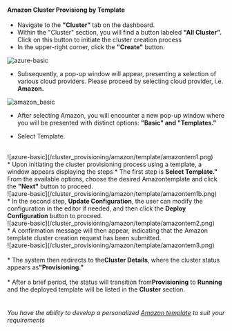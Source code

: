 #### Amazon Cluster Provisiong by Template

- Navigate to the <b>"Cluster" </b>tab on the dashboard.
- Within the "Cluster" section, you will find a button labeled <b>"All Cluster".</b> Click on this button to initiate the cluster creation process
- In the upper-right corner, click the <b>"Create"</b> button.

![azure-basic](/cluster_provisioning/azure/azurebasic1.jpg)

- Subsequently, a pop-up window will appear, presenting a selection of various cloud providers. Please proceed by selecting cloud provider, i.e.<b> Amazon.</b>

![amazon_basic](/cluster_provisioning/amazon/amazonbasic2.jpg)

- After selecting Amazon, you will encounter a new pop-up window where you will be presented with  distinct options: <b>"Basic"  and "Templates."</b>
* Select Template.
<br />
![azure-basic](/cluster_provisioning/amazon/template/amazontem1.png)
<br />
 * Upon initiating the cluster provisioning process using a template, a window appears displaying the  steps
 * The first step is <b>Select Template." </b>From the available options, choose the desired Amazontemplate and click the <b>"Next"</b> button to proceed.
<br />
![azure-basic](/cluster_provisioning/amazon/template/amazontem1b.png)
<br />
 * In the second step, <b>Update Configuration</b>, the user can modify the configuration in the editor if needed, and then click the <b>Deploy Configuration</b> button to proceed.
<br />
![azure-basic](/cluster_provisioning/amazon/template/amazontem2.png)
<br />
*  A confirmation message will then appear, indicating that the Amazon template cluster creation request has been submitted.
<br />
![azure-basic](/cluster_provisioning/amazon/template/amazontem3.png)
<br />
<br />
* The system then redirects to the<b>Cluster Details</b>, where the cluster status appears as<b>"Provisioning."</b>
<br />

<br />
* After a brief period, the status will transition from<b>Provisioning</b> to <b>Running </b>and the deployed template will be listed in the <b> Cluster</b> section.
<br />

<br />

###### You have the ability to develop a personalized [Amazon template](/template/create_template/amazon) to suit your requirements 